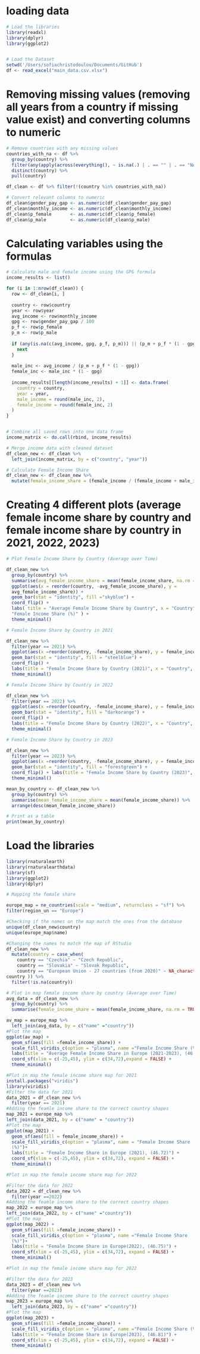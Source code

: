 

# loading data

```r
# Load the libraries
library(readxl)
library(dplyr)
library(ggplot2)


# Load the Dataset
setwd('/Users/sofiachristodoulou/Documents/GitHub')
df <- read_excel("main_data.csv.xlsx")
```

# Removing missing values (removing all years from a country if missing value exist) and converting columns to numeric

```r
# Remove countries with any missing values
countries_with_na <- df %>%
  group_by(country) %>%
  filter(any(apply(across(everything(), ~ is.na(.) | . == "" | . == "NA"), 1, any))) %>%
  distinct(country) %>%
  pull(country)

df_clean <- df %>% filter(!(country %in% countries_with_na))

# Convert relevant columns to numeric
df_clean$gender_pay_gap <- as.numeric(df_clean$gender_pay_gap)
df_clean$monthly_income <- as.numeric(df_clean$monthly_income)
df_clean$p_female       <- as.numeric(df_clean$p_female)
df_clean$p_male         <- as.numeric(df_clean$p_male)
```


# Calculating variables using the formulas
```r
# Calculate male and female income using the GPG formula
income_results <- list()

for (i in 1:nrow(df_clean)) {
  row <- df_clean[i, ]
  
  country <- row$country
  year <- row$year
  avg_income <- row$monthly_income
  gpg <- row$gender_pay_gap / 100
  p_f <- row$p_female
  p_m <- row$p_male
  
  if (any(is.na(c(avg_income, gpg, p_f, p_m))) || (p_m + p_f * (1 - gpg) == 0)) {
    next
  }
  
  male_inc <- avg_income / (p_m + p_f * (1 - gpg))
  female_inc <- male_inc * (1 - gpg)
  
  income_results[[length(income_results) + 1]] <- data.frame(
    country = country,
    year = year,
    male_income = round(male_inc, 2),
    female_income = round(female_inc, 2)
  )
}


# Combine all saved rows into one data frame
income_matrix <- do.call(rbind, income_results)

# Merge income data with cleaned dataset
df_clean_new <- df_clean %>%
  left_join(income_matrix, by = c("country", "year"))

# Calculate Female Income Share
df_clean_new <- df_clean_new %>%
  mutate(female_income_share = (female_income / (female_income + male_income)) * 100)

```

# Creating 4 different plots (average female income share by country and female income share by country in 2021, 2022, 2023)
```r
# Plot Female Income Share by Country (Average over Time)

df_clean_new %>% 
  group_by(country) %>%
  summarise(avg_female_income_share = mean(female_income_share, na.rm = TRUE))%>% 
  ggplot(aes(x = reorder(country, -avg_female_income_share), y =
  avg_female_income_share)) + 
  geom_bar(stat = "identity", fill ="skyblue") +
  coord_flip() + 
  labs( title = "Average Female Income Share by Country", x = "Country", y =
  "Female Income Share (%)" ) +
  theme_minimal()

# Female Income Share by Country in 2021

df_clean_new %>% 
  filter(year == 2021) %>% 
  ggplot(aes(x =reorder(country, -female_income_share), y = female_income_share)) +
  geom_bar(stat = "identity", fill = "steelblue") + 
  coord_flip() + 
  labs(title = "Female Income Share by Country (2021)", x = "Country", y = "Female Income Share (%)" ) + 
  theme_minimal()

# Female Income Share by Country in 2022

df_clean_new %>% 
  filter(year == 2022) %>% 
  ggplot(aes(x =reorder(country, -female_income_share), y = female_income_share)) +
  geom_bar(stat = "identity", fill = "darkorange") + 
  coord_flip() + 
  labs(title = "Female Income Share by Country (2022)", x = "Country", y ="Female Income Share (%)" ) + 
  theme_minimal()

# Female Income Share by Country in 2023

df_clean_new %>% 
  filter(year == 2023) %>% 
  ggplot(aes(x =reorder(country, -female_income_share), y = female_income_share)) +
  geom_bar(stat = "identity", fill = "forestgreen") + 
  coord_flip() + labs(title = "Female Income Share by Country (2023)", x = "Country", y = "Female Income Share (%)" ) + 
  theme_minimal()

```

```r

mean_by_country <- df_clean_new %>%
  group_by(country) %>%
  summarise(mean_female_income_share = mean(female_income_share)) %>%
  arrange(desc(mean_female_income_share))

# Print as a table
print(mean_by_country)
```


# Load the libraries
```r
library(rnaturalearth) 
library(rnaturalearthdata) 
library(sf)
library(ggplot2) 
library(dplyr)

# Mapping the female share

europe_map = ne_countries(scale = "medium", returnclass = "sf") %>%
filter(region_un == "Europe")

#Checking if the names on the map match the ones from the database
unique(df_clean_new$country)
unique(europe_map$name)

#Changing the names to match the map of RStudio 
df_clean_new %>% 
  mutate(country = case_when( 
    country == "Czechia" ~ "Czech Republic", 
    country == "Slovakia" ~ "Slovak Republic", 
    country == "European Union - 27 countries (from 2020)" ~ NA_character_, TRUE ~
country )) %>%
  filter(!is.na(country))

# Plot in map female income share by country (Average over Time)
avg_data = df_clean_new %>% 
  group_by(country) %>% 
  summarise(female_income_share = mean(female_income_share, na.rm = TRUE))

av_map = europe_map %>% 
  left_join(avg_data, by = c("name" ="country")) 
#Plot the map 
ggplot(av_map) + 
  geom_sf(aes(fill =female_income_share)) + 
  scale_fill_viridis_c(option = "plasma", name ="Female Income Share (%)")+ 
  labs(title = "Average Female Income Share in Europe (2021-2023), (46.76)") + 
  coord_sf(xlim = c(-25,45), ylim = c(34,72),expand = FALSE) + 
  theme_minimal()

#Plot in map the female income share map for 2021
install.packages("viridis") 
library(viridis) 
#Filter the data for 2021
data_2021 = df_clean_new %>% 
  filter(year == 2021) 
#Adding the feamle income share to the correct country shapes 
map_2021 = europe_map %>%
left_join(data_2021, by = c("name" = "country")) 
#Plot the map
ggplot(map_2021) + 
  geom_sf(aes(fill = female_income_share)) +
  scale_fill_viridis_c(option = "plasma", name = "Female Income Share
  (%)")+ 
  labs(title = "Female Income Share in Europe (2021), (46.72)") +
  coord_sf(xlim = c(-25,45), ylim = c(34,72), expand = FALSE) +
  theme_minimal()

#Plot in map the female income share map for 2022

#Filter the data for 2022 
data_2022 = df_clean_new %>% 
  filter(year ==2022) 
#Adding the feamle income share to the correct country shapes
map_2022 = europe_map %>% 
left_join(data_2022, by = c("name" ="country")) 
#Plot the map 
ggplot(map_2022) + 
  geom_sf(aes(fill =female_income_share)) +
  scale_fill_viridis_c(option = "plasma", name ="Female Income Share
  (%)")+ 
  labs(title = "Female Income Share in Europe(2022), (46.75)") + 
  coord_sf(xlim = c(-25,45), ylim = c(34,72), expand = FALSE) +
  theme_minimal()

#Plot in map the female income share map for 2022

#Filter the data for 2023
data_2023 = df_clean_new %>% 
  filter(year ==2023) 
#Adding the feamle income share to the correct country shapes
map_2023 = europe_map %>% 
  left_join(data_2023, by = c("name" ="country")) 
#Plot the map 
ggplot(map_2023) + 
  geom_sf(aes(fill =female_income_share)) +
  scale_fill_viridis_c(option = "plasma", name ="Female Income Share (%)")+
  labs(title = "Female Income Share in Europe(2023), (46.81)") +
  coord_sf(xlim = c(-25,45), ylim = c(34,72), expand = FALSE) +
  theme_minimal()
```





